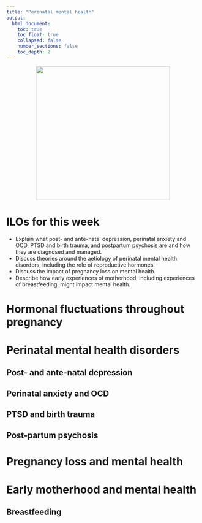 ```yaml
---
title: "Perinatal mental health"
output:
  html_document:
    toc: true
    toc_float: true
    collapsed: false
    number_sections: false
    toc_depth: 2
---
```

<center>
![](images/perinatal.jpg){width=350px}
</center>

# ILOs for this week

- Explain what post- and ante-natal depression, perinatal anxiety and OCD, PTSD and birth trauma, and postpartum psychosis are and how they are diagnosed and managed.
- Discuss theories around the aetiology of perinatal mental health disorders, including the role of reproductive hormones.
- Discuss the impact of pregnancy loss on mental health.
- Describe how early experiences of motherhood, including experiences of breastfeeding, might impact mental health.

# Hormonal fluctuations throughout pregnancy

# Perinatal mental health disorders

## Post- and ante-natal depression

## Perinatal anxiety and OCD

## PTSD and birth trauma

## Post-partum psychosis

# Pregnancy loss and mental health

# Early motherhood and mental health

## Breastfeeding